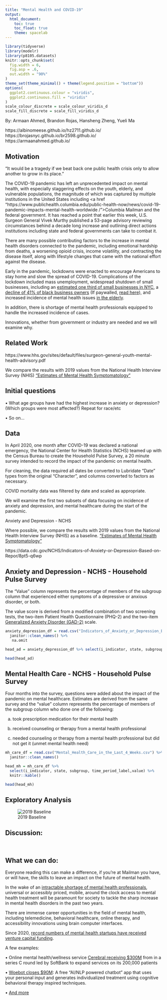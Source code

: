 ```yaml
---
title: "Mental Health and COVID-19"
output: 
  html_document:
    toc: true
    toc_float: true
    theme: spacelab
---
```


```r
library(tidyverse)
library(modelr)
library(p8105.datasets)
knitr::opts_chunk$set(
  fig.width = 6,
  fig.asp = .6,
  out.width = "90%"
)
theme_set(theme_minimal() + theme(legend.position = "bottom"))
options(
  ggplot2.continuous.colour = "viridis",
  ggplot2.continuous.fill = "viridis"
)
scale_colour_discrete = scale_colour_viridis_d
scale_fill_discrete = scale_fill_viridis_d
```

By: Armaan Ahmed, Brandon Rojas, Hansheng Zheng, Yueli Ma 

https://albinomeese.github.io/hz2711.github.io/
https://brojasnyc.github.io/br2598.github.io/
https://armaanahmed.github.io/

## Motivation

“It would be a tragedy if we beat back one public health crisis only to allow another to grow in its place.”


The COVID-19 pandemic has left an unprecedented impact on mental health, with especially staggering effects on the youth, elderly, and vulnerable populations, the magnitude of which was captured by multiple institutions in the United States including <a href "https://www.publichealth.columbia.edu/public-health-now/news/covid-19-pandemic-impacts-mental-health-worldwide /">Columbia Mailman </a> and the federal government. It has reached a point that earlier this week, U.S. Surgeon General Vivek Murthy published a 53-page advisory reviewing circumstances behind a decade long increase and outlining direct actions institutions including state and federal governments can take to combat it. 

There are many possible contributing factors to the increase in mental health disorders connected to the pandemic, including emotional hardship from deaths, a worsening opioid crisis, income volatility, and contracting the disease itself, along with lifestyle changes that came with the national effort against the disease. 

Early in the pandemic, lockdowns were enacted to encourage Americans to stay home and slow the spread of COVID-19. Complications of the lockdown included mass unemployment, widespread shutdown of small businesses, including an <a href="https://www.nytimes.com/2020/08/03/nyregion/nyc-small-businesses-closing-coronavirus.html">estimated one third of small businesses in NYC</a>, a <a href="https://www.bloomberg.com/news/articles/2020-06-08/black-business-owners-suffer-41-drop-in-covid-19-lockdowns">decline of 41% of black business owners</a> (If paywalled, <a href="https://drive.google.com/file/d/1so5hfe7FaEf6Newl-XENT8gfIQWiQKb9/view?usp=sharing">read here</a>), and increased incidence of mental health issues <a
href="https://icap.columbia.edu/tools_resources/silver-survey-summary-sheet/">in the elderly</a>. 


In addition, there is shortage of mental health professionals equipped to handle the increased incidence of cases. 


Innovations, whether from government or industry are needed and we will examine why.


## Related Work


https://www.hhs.gov/sites/default/files/surgeon-general-youth-mental-health-advisory.pdf 

We compare the results with 2019 values from the National Health Interview Survey (NHIS) <a href="https://www.cdc.gov/nchs/data/nhis/mental-health-monthly-508.pdf/"> "Estimates of Mental Health Symptomatology" </a>

## Initial questions


•	What age groups have had the highest increase in anxiety or depression? (Which groups were most affected?) Repeat for race/etc

•	So on...
    

## Data

In April 2020, one month after COVID-19 was declared a national emergency, the National Center for Health Statistics (NCHS) teamed up with the Census Bureau to create the Household Pulse Survey, a 20 minute survey intended to record the impact of the pandemic on mental health.

For cleaning, the data required all dates be converted to Lubridate "Date" types from the original "Character", and columns converted to factors as necessary.

COVID mortality data was filtered by date and scaled as appropriate.

We will examine the first two subsets of data focusing on incidence of anxiety and depression, and mental healthcare during the start of the pandemic.


Anxiety and Depression - NCHS


Where possible, we compare the results with 2019 values from the National Health Interview Survey (NHIS) as a baseline. <a href="https://www.cdc.gov/nchs/data/nhis/mental-health-monthly-508.pdf/"> "Estimates of Mental Health Symptomatology" </a>

https://data.cdc.gov/NCHS/Indicators-of-Anxiety-or-Depression-Based-on-Repor/8pt5-q6wp



## Anxiety and Depression - NCHS - Household Pulse Survey

The "Value" column represents the percentage of members of the subgroup column that experienced either symptoms of a depressive or anxious disorder, or both.

The value score is derived from a modified combination of two screening tests, the two-item <a href = "https://www.hiv.uw.edu/page/mental-health-screening/phq-2/"> </a> Patient Health Questionnaire (PHQ-2) and the two-item <a href = "https://www.hiv.uw.edu/page/mental-health-screening/gad-2 /"> Generalized Anxiety Disorder (GAD-2)</a>  scale. 

```r
anxiety_depression_df = read.csv("Indicators_of_Anxiety_or_Depression_Based_on_Reported_Frequency_of_Symptoms_During_Last_7_Days.csv") %>% 
  janitor::clean_names() %>% 
   na.omit

head_ad = anxiety_depression_df %>% select(i_indicator, state, subgroup, time_period_label,value) %>% knitr::kable() 

head(head_ad)
```
## Mental Health Care - NCHS - Household Pulse Survey

Four months into the survey, questions were added about the impact of the pandemic on mental healthcare. Estimates are derived from the same survey and the "value" column represents the percentage of members of the subgroup column who done one of the following:

a) took prescription medication for their mental health

b) received counseling or therapy from a mental health professional 

c) needed counseling or therapy from a mental health professional but did not get it (unmet mental health need)


```r
mh_care_df = read.csv("Mental_Health_Care_in_the_Last_4_Weeks.csv") %>%  
  janitor::clean_names() 

head_mh = mh_care_df %>% 
  select(i_indicator, state, subgroup, time_period_label,value) %>% 
  knitr::kable() 

head(head_mh)

```

## Exploratory Analysis


![2019 Baseline](2019 baseline.png)

## Discussion:
 

## What we can do:


Everyone reading this can make a difference, if you’re at Mailman you have, or will have, the skills to leave an impact on the future of mental health. 

In the wake of an <a href="https://usafacts.org/articles/over-one-third-of-americans-live-in-areas-lacking-mental-health-professionals/">intractable shortage of mental health professionals</a>, universal or accessibly priced, mobile, around the clock access to mental health treatment will be paramount for society to tackle the sharp increase in mental health disorders in the past two years.

There are immense career opportunities in the field of mental health, including telemedicine, behavioral healthcare, online therapy, and accessibility innovations using brain computer interfaces.

Since 2020, <a href="https://www.forbes.com/sites/katiejennings/2021/06/07/venture-funding-for-mental-health-startups-hits-record-high-as-anxiety-depression-skyrocket/?sh=4c4ea68a1116">record numbers of mental health startups have received venture capital funding</a>. 

A few examples:

• Online mental health/wellness service <a href="https://www.fiercehealthcare.com/tech/softbank-leads-mental-health-startup-cerebral-s-300m-round-propelling-valuation-to-4-8b.%20Published%20December%208,%202021.">Cerebral receiving $300M</a> from in a series C round led by SoftBank to expand services on its 200,000 patients

• <a href="https://www.fiercebiotech.com/medtech/digital-therapist-woebot-perks-up-90m-for-ai-powered-mental-health-platform.%20Published%20July%2021,%202021.%20Accessed%20December%2010,%202021.">Woebot closes $90M</a>: A free “AI/NLP powered chatbot” app that uses your personal input and generates individualized treatment using cognitive behavioral therapy inspired techniques.</p>

• <a href="https://www.whatif.vc/portfolio">And more</a>